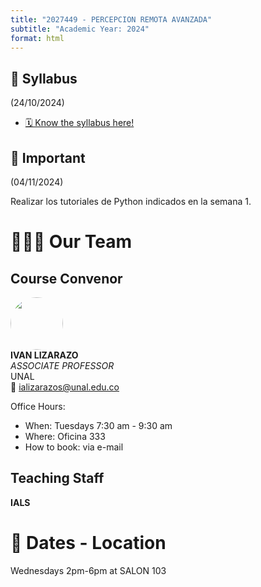 ```yaml
---
title: "2027449 - PERCEPCION REMOTA AVANZADA"
subtitle: "Academic Year: 2024"
format: html
---
```


::: {.callout-important collapse=false}
## 📢 Syllabus

(24/10/2024)

- [🗓️ Know the syllabus here!](/2024/syllabus.qmd)

:::

::: {.callout-note collapse=false}
## 📢 Important

(04/11/2024)

Realizar los tutoriales de Python indicados en la semana 1.

:::


# 🧑🏻‍🏫 Our Team

::: {.panel-tabset}
## Course Convenor


![](/figures/people/ials.png){fig-align="left" fig-alt="Photo of IVAN LIZARAZO" style="object-fit: cover;width:6em;height:6em;border-radius: 50%;"}  
**IVAN LIZARAZO** <br/>
_ASSOCIATE PROFESSOR_ <br/>
UNAL</a><br/>
📧 [ializarazos@unal.edu.co](mailto:)

Office Hours: 

- When: Tuesdays 7:30 am - 9:30 am
- Where: Oficina 333
- How to book: via e-mail

## Teaching Staff

**IALS**

:::

# 📍 Dates - Location

Wednesdays 2pm-6pm at SALON 103
